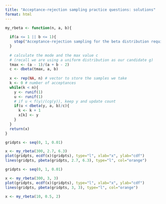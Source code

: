 ```yaml
---
title: "Acceptance-rejection sampling practice questions: solutions"
format: html
---
```


```r
my_rbeta <- function(n, a, b){
  
  if(a <= 1 || b <= 1){
    stop("Acceptance-rejection sampling for the beta distribution requires a,b > 1")
  }
  
  # calculate the mode and the max value c 
  # (recall we are using a uniform distribution as our candidate g)
  tmax <- (a - 1)/(a + b - 2)
  c <- dbeta(tmax, a, b)
  
  x <- rep(NA, n) # vector to store the samples we take
  k <- 0 # number of acceptances
  while(k < n){
    y <- runif(1)
    u <- runif(1)
    # if u < f(y)/(cg(y)), keep y and update count
    if(u < dbeta(y, a, b)/c){
      k <- k + 1
      x[k] <- y
    }
  }
  return(x)
}
```

```r
gridpts <- seq(0, 1, 0.01)

x <- my_rbeta(300, 2.7, 6.3)
plot(gridpts, ecdf(x)(gridpts), type="l", xlab="x", ylab="cdf")
lines(gridpts, pbeta(gridpts, 2.7, 6.3), type="l", col="orange")
```

```r
gridpts <- seq(0, 1, 0.01)

x <- my_rbeta(300, 3, 3)
plot(gridpts, ecdf(x)(gridpts), type="l", xlab="x", ylab="cdf")
lines(gridpts, pbeta(gridpts, 3, 3), type="l", col="orange")
```

```r
x <- my_rbeta(10, 0.5, 2)
```


